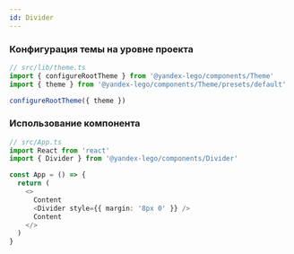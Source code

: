 ```yaml
---
id: Divider
---
```


### Конфигурация темы на уровне проекта

```ts
// src/lib/theme.ts
import { configureRootTheme } from '@yandex-lego/components/Theme'
import { theme } from '@yandex-lego/components/Theme/presets/default'

configureRootTheme({ theme })
```

### Использование компонента

```ts
// src/App.ts
import React from 'react'
import { Divider } from '@yandex-lego/components/Divider'

const App = () => {
  return (
    <>
      Content
      <Divider style={{ margin: '8px 0' }} />
      Content
    </>
  )
}
```
